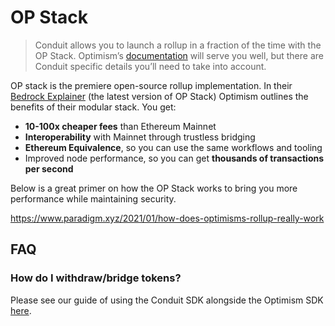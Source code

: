 # OP Stack

> Conduit allows you to launch a rollup in a fraction of the time with the OP Stack. Optimism’s [documentation](https://stack.optimism.io/) will serve you well, but there are Conduit specific details you’ll need to take into account.

OP stack is the premiere open-source rollup implementation. In their [Bedrock Explainer](https://community.optimism.io/docs/developers/bedrock/explainer/) (the latest version of OP Stack) Optimism outlines the benefits of their modular stack. You get:

- **10-100x cheaper fees** than Ethereum Mainnet
- **Interoperability** with Mainnet through trustless bridging
- **Ethereum Equivalence**, so you can use the same workflows and tooling
- Improved node performance, so you can get **thousands of transactions per second**

Below is a great primer on how the OP Stack works to bring you more performance while maintaining security.

https://www.paradigm.xyz/2021/01/how-does-optimisms-rollup-really-work

## FAQ

### How do I withdraw/bridge tokens?

Please see our guide of using the Conduit SDK alongside the Optimism SDK [here](https://github.com/conduit-xyz/optimism-tutorial/tree/main/cross-dom-bridge-eth).


<HaveAQuestion />
